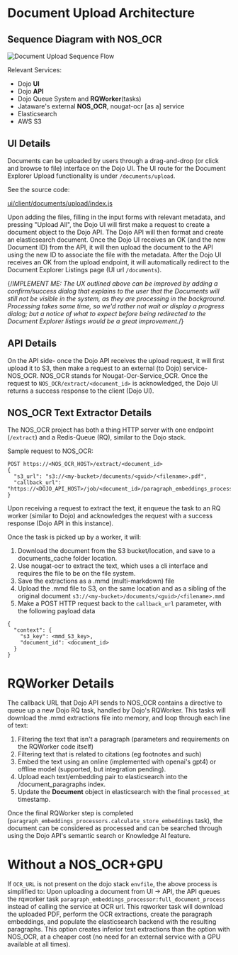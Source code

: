 # Document Upload Architecture 
## Sequence Diagram with NOS_OCR

![Document Upload Sequence Flow](/img/dev-docs-document-upload-pipeline.png)

Relevant Services:

- Dojo **UI**
- Dojo **API**
- Dojo Queue System and **RQWorker**(tasks)
- Jataware's external **NOS_OCR**, nougat-ocr \[as a\] service
- Elasticsearch
- AWS S3

## UI Details

Documents can be uploaded by users through a drag-and-drop (or click and browse to file) interface on the Dojo UI.
The UI route for the Document Explorer Upload functionality is under `/documents/upload`.

See the source code:

[ui/client/documents/upload/index.js](https://github.com/jataware/dojo/blob/20f159bf111f93371410d4fbefc6727f60af3a4d/ui/client/documents/upload/index.js#L146)

Upon adding the files, filling in the input forms with relevant metadata, and pressing "Upload All", the Dojo UI will first make a request to create a document object to the Dojo API.
The Dojo API will then format and create an elasticsearch document. Once the Dojo UI receives an OK (and the new Document ID) from the API, it will then upload the document to the API using the new ID to associate the file with the metadata.
After the Dojo UI receives an OK from the upload endpoint, it will automatically redirect to the Document Explorer Listings page (UI url `/documents`).

{/*IMPLEMENT ME: The UX outlined above can be improved by adding a confirm/success dialog that explains to the user that the Documents will still not be visible in the system, as they are processing in the background.
Processing takes some time, so we'd rather not wait or display a progress dialog; but a notice of what to expect before being redirected to the Document Explorer listings would be a great improvement.*/}

## API Details
On the API side- once the Dojo API receives the upload request, it will first upload it to S3, then make a request to an external (to Dojo) service- NOS_OCR.
NOS_OCR stands for Nougat-Ocr-Service_OCR. Once the request to `NOS_OCR/extract/<document_id>` is acknowledged, the Dojo UI returns a success response to the client (Dojo UI).

## NOS_OCR Text Extractor Details
The NOS_OCR project has both a thing HTTP server with one endpoint (`/extract`) and a Redis-Queue (RQ), similar to the Dojo stack.

Sample request to NOS_OCR:

```
POST https://<NOS_OCR_HOST>/extract/<document_id>
{
  "s3_url": "s3://<my-bucket>/documents/<guid>/<filename>.pdf",
  "callback_url": "https://<DOJO_API_HOST>/job/<document_id>/paragraph_embeddings_processors.calculate_store_embeddings"
}
```
Upon receiving a request to extract the text, it enqueue the task to an RQ worker (similar to Dojo) and acknowledges the request with a success response (Dojo API in this instance).

Once the task is picked up by a worker, it will:
1. Download the document from the S3 bucket/location, and save to a documents_cache folder location.
2. Use nougat-ocr to extract the text, which uses a cli interface and requires the file to be on the file system.
3. Save the extractions as a .mmd (multi-markdown) file
4. Upload the .mmd file to S3, on the same location and as a sibling of the original document `s3://<my-bucket>/documents/<guid>/<filename>.mmd`
5. Make a POST HTTP request back to the `callback_url` parameter, with the following payload data

```
{
  "context": {
    "s3_key": <mmd_S3_key>,
    "document_id": <document_id>
  }
}
```

# RQWorker Details

The callback URL that Dojo API sends to NOS_OCR contains a directive to queue up a new Dojo RQ task, handled by Dojo's RQWorker.
This tasks will download the .mmd extractions file into memory, and loop through each line of text:
1. Filtering the text that isn't a paragraph (parameters and requirements on the RQWorker code itself)
2. Filtering text that is related to citations (eg footnotes and such)
3. Embed the text using an online (implemented with openai's gpt4) or offline model (supported, but integration pending).
4. Upload each text/embedding pair to elasticsearch into the /document_paragraphs index.
5. Update the **Document** object in elasticsearch with the final `processed_at` timestamp.

Once the final RQWorker step is completed (`paragraph_embeddings_processors.calculate_store_embeddings` task), the document can be considered as processed and can be searched through using the Dojo API's semantic search or Knowledge AI feature.

# Without a NOS_OCR+GPU

If `OCR_URL` is not present on the dojo stack `envfile`, the above process is simplified to:
Upon uploading a document from UI -> API, the API queues the rqworker task `paragraph_embeddings_processor:full_document_process` instead of calling the service at OCR url. This rqworker task will download the uploaded PDF, perform the OCR extractions, create the paragraph embeddings, and populate the elasticsearch backend with the resulting paragraphs. This option creates inferior text extractions than the option with NOS_OCR, at a cheaper cost (no need for an external service with a GPU available at all times).
